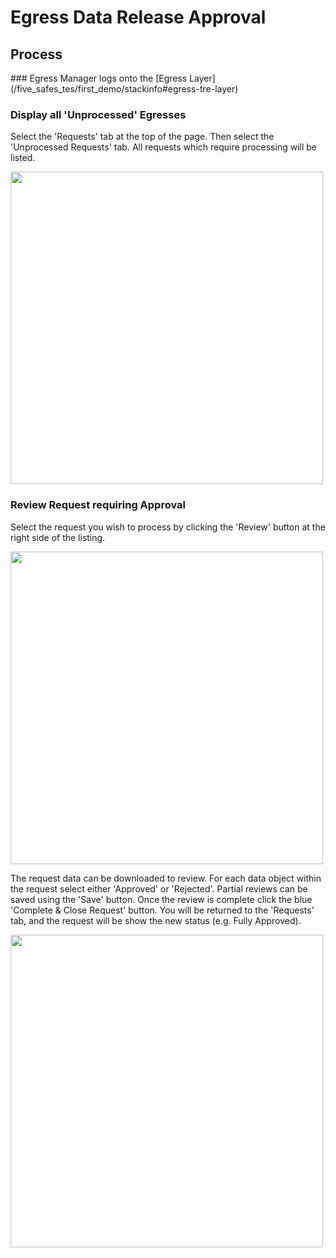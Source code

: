 
# Egress Data Release Approval

## Process

<Steps>
### Egress Manager logs onto the [Egress Layer](/five_safes_tes/first_demo/stackinfo#egress-tre-layer)

### Display all 'Unprocessed' Egresses

Select the 'Requests' tab at the top of the page.
Then select the 'Unprocessed Requests' tab.
All requests which require processing will be listed.

<img src="/images/Egress_UnprocessedEgresses.png" width="500"></img>

### Review Request requiring Approval

Select the request you wish to process by
clicking the 'Review' button at the right side of the listing.

<img src="/images/Egress_RequestReview.png" width="500"></img>

The request data can be downloaded to review.
For each data object within the request select either 'Approved' or 'Rejected'.
Partial reviews can be saved using the 'Save' button.
Once the review is complete click the blue 'Complete & Close Request' button.
You will be returned to the 'Requests' tab,
and the request will be show the new status (e.g. Fully Approved).

<img src="/images/Egress_RequestsApproved.png" width="500"></img>

</Steps>
